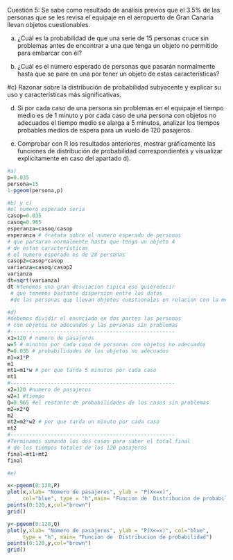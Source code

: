 Cuestión 5: Se sabe como resultado de análisis previos 
que el 3.5% de las personas que se les revisa el equipaje
en el aeropuerto de Gran Canaria llevan objetos cuestionables.  
 
a) ¿Cuál es la probabilidad de que una serie de 15 personas 
cruce sin problemas antes de encontrar a una que tenga un 
objeto no permitido para embarcar con él?

b) ¿Cuál es el número esperado de personas que pasarán 
normalmente hasta que se pare en una por tener un objeto 
de estas características? 
  
#c) Razonar sobre la distribución de probabilidad 
subyacente y explicar su uso y características más significativas. 

d) Si por cada caso de una persona sin problemas en el equipaje
el tiempo medio es de 1 minuto y por cada caso de una persona
con objetos no adecuados el tiempo medio se alarga a 5 minutos, 
analizar los tiempos probables medios de espera para un vuelo 
de 120 pasajeros. 

e) Comprobar con R los resultados anteriores, mostrar 
gráficamente las funciones de distribución de probabilidad
correspondientes y visualizar explícitamente en caso del apartado d).

```{r}
#a)
p=0.035
persona=15
1-pgeom(persona,p)

```

```{r}
#b) y c)
#el numero esperado seria 
casop=0.035
casoq=0.965
esperanza=casoq/casop
esperanza # tratata sobre el numero esperado de personas 
# que parsaran normalmente hasta que tenga un objeto 4
# de estas caracteristicas 
# el numero esperado es de 28 personas 
casop2=casop*casop
varianza=casoq/casop2
varianza
dt=sqrt(varianza)
dt #tenemos una gran desviacion tipica eso quieredecir 
 # que tenemos bastante dispersion entre los datos 
 #de las personas que llevan objetos cuestionales en relacion con la media 
```

```{r}

#d)
#debemos dividir el enunciado en dos partes las personas 
# con objetos no adecuados y las personas sin problemas
#-----------------------------------------------------
x1=120 # numero de pasajeros
w=5 # minutos por cada caso de personas con objetos no adecuados
P=0.035 # probabilidades de los objetos no adecuados 
m1=x1*P
m1
mt1=m1*w # por que tarda 5 minutos por cada caso 
mt1
#-----------------------------------------------------
x2=120 #numero de pasajeros
w2=1 #tiempo
Q=0.965 #el restante de probabilidades de los casos sin problemas
m2=x2*Q
m2
mt2=m2*w2 # por que tarda un minuto por cada caso
mt2
#-----------------------------------------------------
#Terminamos sumando los dos casos para saber el total final 
# de los tiempos totales de los 120 pasajeros
final=mt1+mt2
final

```

```{r}

#e) 

x<-pgeom(0:120,P) 
plot(x,xlab= "Número de pasajeros", ylab = "P(X<=x)", 
     col="blue", type = "h",main= "Funcion de  Distribucion de probabilidad") 
points(0:120,x,col="brown") 
grid()

y<-pgeom(0:120,Q) 
plot(y,xlab= "Número de pasajeros", ylab = "P(X<=x)", col="blue",
     type = "h", main= "Funcion de  Distribucion de probabilidad") 
points(0:120,y,col="brown") 
grid()


```

